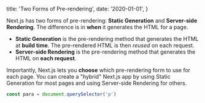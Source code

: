   title: 'Two Forms of Pre-rendering',
  date: '2020-01-01',
}

Next.js has two forms of pre-rendering: **Static Generation** and **Server-side Rendering**. The difference is in **when** it generates the HTML for a page.

<!--more-->

- **Static Generation** is the pre-rendering method that generates the HTML at **build time**. The pre-rendered HTML is then _reused_ on each request.
- **Server-side Rendering** is the pre-rendering method that generates the HTML on **each request**.

Importantly, Next.js lets you **choose** which pre-rendering form to use for each page. You can create a "hybrid" Next.js app by using Static Generation for most pages and using Server-side Rendering for others.

```js
const para = document.querySelector('p')
```
